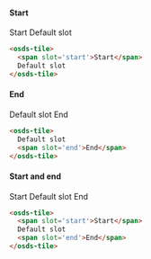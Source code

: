 
#### Start
<Preview withSource="none">
  <osds-tile>
    <span slot='start'>Start</span>
    Default slot
  </osds-tile>
</Preview>

```html
<osds-tile>
  <span slot='start'>Start</span>
  Default slot
</osds-tile>
```

#### End
<Preview withSource="none">
  <osds-tile>
    Default slot
    <span slot='end'>End</span>
  </osds-tile>
</Preview>

```html
<osds-tile>
  Default slot
  <span slot='end'>End</span>
</osds-tile>
```

#### Start and end
<Preview withSource="none">
  <osds-tile>
    <span slot='start'>Start</span>
    Default slot
    <span slot='end'>End</span>
  </osds-tile>
</Preview>

```html
<osds-tile>
  <span slot='start'>Start</span>
  Default slot
  <span slot='end'>End</span>
</osds-tile>
```
